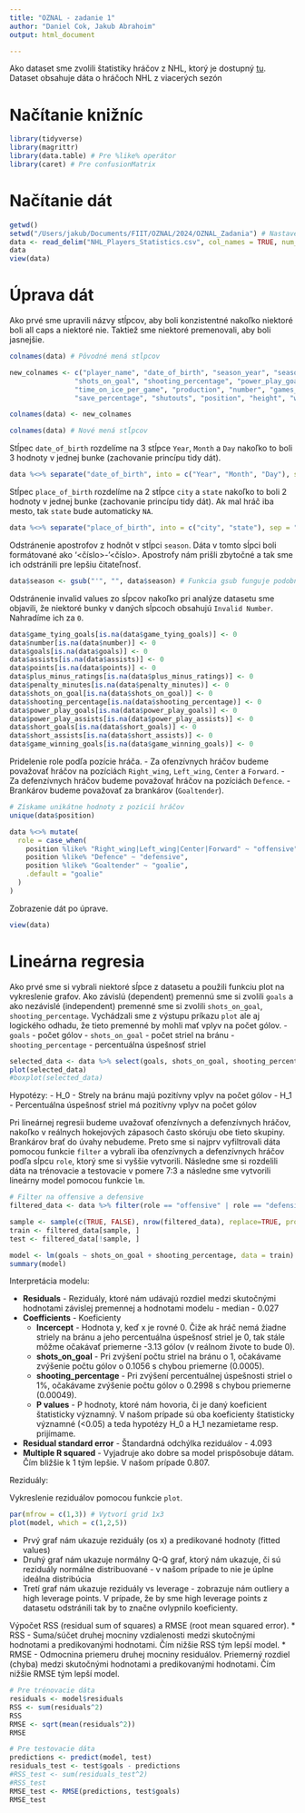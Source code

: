 ```yaml
---
title: "OZNAL - zadanie 1"
author: "Daniel Cok, Jakub Abrahoim"
output: html_document

---
```

Ako dataset sme zvolili štatistiky hráčov z NHL, ktorý je dostupný [tu](https://www.kaggle.com/datasets/alexbenzik/nhl-players-statistics?resource=download&select=NHL_Players_Statistics.csv).
Dataset obsahuje dáta o hráčoch NHL z viacerých sezón

# Načítanie knižníc
```r
library(tidyverse)
library(magrittr)
library(data.table) # Pre %like% operátor
library(caret) # Pre confusionMatrix
```

# Načítanie dát
```r
getwd()
setwd("/Users/jakub/Documents/FIIT/OZNAL/2024/OZNAL_Zadania") # Nastavenie priečinku
data <- read_delim("NHL_Players_Statistics.csv", col_names = TRUE, num_threads = 4, delim = ';');
data
view(data)
```

# Úprava dát
Ako prvé sme upravili názvy stĺpcov, aby boli konzistentné nakoľko niektoré boli all caps a niektoré nie. Taktiež sme niektoré premenovali, aby boli jasnejšie.
```r
colnames(data) # Pôvodné mená stĺpcov

new_colnames <- c("player_name", "date_of_birth", "season_year", "season", "team", "games_played", "goals", "assists", "points", "plus_minus_ratings", "penalty_minutes",
                "shots_on_goal", "shooting_percentage", "power_play_goals", "power_play_assists", "short_goals", "short_assists", "game_winning_goals", "game_tying_goals",
                "time_on_ice_per_game", "production", "number", "games_started", "wins", "losses", "ties", "overtime_losses", "goals_against", "goals_against_average", "shots_against", "saves",
                "save_percentage", "shutouts", "position", "height", "weight", "bmi", "place_of_birth", "age", "experience")

colnames(data) <- new_colnames

colnames(data) # Nové mená stĺpcov
```

Stĺpec `date_of_birth` rozdelíme na 3 stĺpce `Year`, `Month` a `Day` nakoľko to boli 3 hodnoty v jednej bunke (zachovanie princípu tidy dát).
```r
data %<>% separate("date_of_birth", into = c("Year", "Month", "Day"), sep = "-")
```

Stĺpec `place_of_birth` rozdelíme na 2 stĺpce `city` a `state` nakoľko to boli 2 hodnoty v jednej bunke (zachovanie princípu tidy dát). Ak mal hráč iba mesto, tak `state` bude automaticky `NA`.
```r
data %<>% separate("place_of_birth", into = c("city", "state"), sep = ",")
```

Odstránenie apostrofov z hodnôt v stĺpci `season`. Dáta v tomto sĺpci boli formátované ako '<číslo>-'<číslo>. Apostrofy nám prišli zbytočné a tak sme ich odstránili pre lepšiu čitateľnosť.
```r
data$season <- gsub("'", "", data$season) # Funkcia gsub funguje podobne ako sub ale nahradí všetky výskyty
```

Odstránenie invalid values zo sĺpcov nakoľko pri analýze datasetu sme objavili, že niektoré bunky v daných sĺpcoch obsahujú `Invalid Number`. Nahradíme ich za `0`.
```r
data$game_tying_goals[is.na(data$game_tying_goals)] <- 0
data$number[is.na(data$number)] <- 0
data$goals[is.na(data$goals)] <- 0
data$assists[is.na(data$assists)] <- 0
data$points[is.na(data$points)] <- 0
data$plus_minus_ratings[is.na(data$plus_minus_ratings)] <- 0
data$penalty_minutes[is.na(data$penalty_minutes)] <- 0
data$shots_on_goal[is.na(data$shots_on_goal)] <- 0
data$shooting_percentage[is.na(data$shooting_percentage)] <- 0
data$power_play_goals[is.na(data$power_play_goals)] <- 0
data$power_play_assists[is.na(data$power_play_assists)] <- 0
data$short_goals[is.na(data$short_goals)] <- 0
data$short_assists[is.na(data$short_assists)] <- 0
data$game_winning_goals[is.na(data$game_winning_goals)] <- 0
```

Pridelenie role podľa pozície hráča.
- Za ofenzívnych hráčov budeme považovať hráčov na pozíciách `Right_wing`, `Left_wing`, `Center` a `Forward`.
- Za defenzívnych hráčov budeme považovať hráčov na pozíciách `Defence`.
- Brankárov budeme považovať za brankárov (`Goaltender`).
```r
# Získame unikátne hodnoty z pozícií hráčov
unique(data$position)

data %<>% mutate(
  role = case_when(
    position %like% "Right_wing|Left_wing|Center|Forward" ~ "offensive",
    position %like% "Defence" ~ "defensive",
    position %like% "Goaltender" ~ "goalie",
    .default = "goalie"
  )
)
```

Zobrazenie dát po úprave.
```r
view(data)
```

# Lineárna regresia
Ako prvé sme si vybrali niektoré sĺpce z datasetu a použili funkciu plot na vykreslenie grafov.
Ako závislú (dependent) premennú sme si zvolili `goals` a ako nezávislé (independent) premenné sme si zvolili `shots_on_goal`, `shooting_percentage`.
Vychádzali sme z výstupu príkazu `plot` ale aj logického odhadu, že tieto premenné by mohli mať vplyv na počet gólov.
- `goals` - počet gólov
- `shots_on_goal` - počet striel na bránu
- `shooting_percentage` - percentuálna úspešnosť striel
```r
selected_data <- data %>% select(goals, shots_on_goal, shooting_percentage, power_play_goals)
plot(selected_data)
#boxplot(selected_data)
```

Hypotézy:
- H_0 - Strely na bránu majú pozitívny vplyv na počet gólov
- H_1 - Percentuálna úspešnosť striel má pozitívny vplyv na počet gólov

Pri lineárnej regresii budeme uvažovať ofenzívnych a defenzívnych hráčov, nakoľko v reálnych hokejových zápasoch často skóruju obe tieto skupiny.
Brankárov brať do úvahy nebudeme. Preto sme si najprv vyfiltrovali dáta pomocou funkcie `filter` a vybrali iba ofenzívnych a defenzívnych hráčov podľa sĺpcu `role`, ktorý sme si vyššie vytvorili.
Následne sme si rozdelili dáta na trénovacie a testovacie v pomere 7:3 a následne sme vytvorili lineárny model pomocou funkcie `lm`.
```r
# Filter na offensive a defensive
filtered_data <- data %>% filter(role == "offensive" | role == "defensive")

sample <- sample(c(TRUE, FALSE), nrow(filtered_data), replace=TRUE, prob=c(0.7,0.3))
train <- filtered_data[sample, ]
test <- filtered_data[!sample, ]

model <- lm(goals ~ shots_on_goal + shooting_percentage, data = train)
summary(model)
```

Interpretácia modelu:

* **Residuals** - Reziduály, ktoré nám udávajú rozdiel medzi skutočnými hodnotami závislej premennej a hodnotami modelu -  median - 0.027
* **Coefficients** - Koeficienty
    - **Incercept** - Hodnota y, keď x je rovné 0. Čiže ak hráč nemá žiadne striely na bránu a jeho percentuálna úspešnosť striel je 0, tak stále môžme očakávať priemerne -3.13 gólov (v reálnom živote to bude 0).
    - **shots_on_goal** - Pri zvýšení počtu striel na bránu o 1, očakávame zvýšenie počtu gólov o 0.1056 s chybou priemerne (0.0005).
    - **shooting_percentage** - Pri zvýšení percentuálnej úspešnosti striel o 1%, očakávame zvýšenie počtu gólov o 0.2998 s chybou priemerne (0.00049).
    - **P values** - P hodnoty, ktoré nám hovoria, či je daný koeficient štatisticky významný. V našom prípade sú oba koeficienty štatisticky významné (<0.05) a teda hypotézy H_0 a H_1 nezamietame resp. prijímame.
* **Residual standard error** - Štandardná odchýlka reziduálov - 4.093
* **Multiple R squared** - Vyjadruje ako dobre sa model prispôsobuje dátam. Čím bližšie k 1 tým lepšie. V našom prípade 0.807.

Reziduály:

Vykreslenie reziduálov pomocou funkcie `plot`.
```r
par(mfrow = c(1,3)) # Vytvorí grid 1x3
plot(model, which = c(1,2,5))
```
* Prvý graf nám ukazuje reziduály (os x) a predikované hodnoty (fitted values)
* Druhý graf nám ukazuje normálny Q-Q graf, ktorý nám ukazuje, či sú reziduály normálne distribuované - v našom prípade to nie je úplne ideálna distribúcia
* Tretí graf nám ukazuje reziduály vs leverage - zobrazuje nám outliery a high leverage points. V prípade, že by sme high leverage points z datasetu odstránili tak by to značne ovlypnilo koeficienty.

Výpočet RSS (residual sum of squares) a RMSE (root mean squared error).
* RSS - Suma/súčet druhej mocniny vzdialenosti medzi skutočnými hodnotami a predikovanými hodnotami. Čím nižšie RSS tým lepší model.
* RMSE - Odmocnina priemeru druhej mocniny residuálov. Priemerný rozdiel (chyba) medzi skutočnými hodnotami a predikovanými hodnotami. Čím nižšie RMSE tým lepší model.
```r
# Pre trénovacie dáta
residuals <- model$residuals
RSS <- sum(residuals^2)
RSS
RMSE <- sqrt(mean(residuals^2))
RMSE

# Pre testovacie dáta
predictions <- predict(model, test)
residuals_test <- test$goals - predictions
#RSS_test <- sum(residuals_test^2)
#RSS_test
RMSE_test <- RMSE(predictions, test$goals)
RMSE_test
```